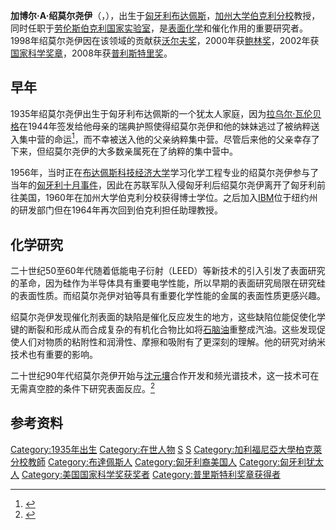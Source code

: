 {{Infobox person
|name                = Gábor A. Somorjai
|image               =
|image_size          = 200px 
|caption             = 
|birth_date          = 1935年5月4日
|birth_place         = [[匈牙利|匈牙利]][[布达佩斯|布达佩斯]]
|death_date          =
|death_place         = 
|nationality         = 美国
|field               = 
|work_institution    =
|alma_mater          = [[布达佩斯技术与经济大学|布达佩斯技术与经济大学]] 
|doctoral_advisor    = 
|doctoral_students   = 
|occupation          = [[加州大学伯克利分校|加州大学伯克利分校]]教授
|prizes              = [[沃尔夫化学奖|沃尔夫化学奖]] 
|religion            = [[犹太教|犹太教]]
|footnotes           = 
}}
'''加博尔·A·绍莫尔尧伊'''（{{lang-en|'''Gábor A. Somorjai'''}}，{{bd|1935年|5月4日}}），出生于[[匈牙利|匈牙利]][[布达佩斯|布达佩斯]]，[[加州大学伯克利分校|加州大学伯克利分校]]教授，同时任职于[[劳伦斯伯克利国家实验室|劳伦斯伯克利国家实验室]]，是[[表面化学|表面化学]]和催化作用的重要研究者。1998年绍莫尔尧伊因在该领域的贡献获[[沃尔夫奖|沃尔夫奖]]，2000年获[[鲍林奖|鲍林奖]]，2002年获[[国家科学奖章|国家科学奖章]]，2008年获[[普利斯特里奖|普利斯特里奖]]。

==早年==

1935年绍莫尔尧伊出生于匈牙利布达佩斯的一个犹太人家庭，因为[[拉乌尔·瓦伦贝格|拉乌尔·瓦伦贝格]]在1944年签发给他母亲的瑞典护照使得绍莫尔尧伊和他的妹妹逃过了被纳粹送入集中营的命运<ref>{{Cite web |url=http://www.raoulwallenberg.net/news/chemist-shoah-survivor-nets/ |title=Chemist, Shoah survivor nets Wolf Prize « The International Raoul Wallenberg Foundation<!-- Bot generated title --> |accessdate=2015-08-08 |archive-date=2011-05-25 |archive-url=https://web.archive.org/web/20110525171819/http://www.raoulwallenberg.net/news/chemist-shoah-survivor-nets/ |dead-url=yes }}</ref>，而不幸被送入他的父亲纳粹集中营。尽管后来他的父亲幸存了下来，但绍莫尔尧伊的大多数亲属死在了纳粹的集中营中。

1956年，当时正在[[布达佩斯科技经济大学|布达佩斯科技经济大学]]学习化学工程专业的绍莫尔尧伊参与了当年的[[匈牙利十月事件|匈牙利十月事件]]，因此在苏联军队入侵匈牙利后绍莫尔尧伊离开了匈牙利前往美国，1960年在加州大学伯克利分校获得博士学位。之后加入[[IBM|IBM]]位于纽约州的研发部门但在1964年再次回到伯克利担任助理教授。


==化学研究==
二十世纪50至60年代随着低能电子衍射（LEED）等新技术的引入引发了表面研究的革命，因为硅作为半导体具有重要电学性能，所以早期的表面研究局限在研究硅的表面性质。而绍莫尔尧伊对铂等具有重要化学性能的金属的表面性质更感兴趣。

绍莫尔尧伊发现催化剂表面的缺陷是催化反应发生的地方，这些缺陷位能促使化学键的断裂和形成从而合成复杂的有机化合物比如将[[石脑油|石脑油]]重整成汽油。这些发现促使人们对物质的粘附性和润滑性、摩擦和吸附有了更深刻的理解。他的研究对纳米技术也有重要的影响。

二十世纪90年代绍莫尔尧伊开始与[[沈元壤|沈元壤]]合作开发和频光谱技术，这一技术可在无需真空腔的条件下研究表面反应。<ref>{{cite journal|author = Z. Shen, Y. R. Shen and G. A. Somorjai|title=Studies of polymer surfaces by sum frequency generation|journal =Annual Review of Physical Chemistry|doi=10.1146/annurev.physchem.53.091801.115126|year=2002|volume=53|page=437|PMID=11972015}}</ref>


== 参考资料 ==
{{reflist}}

{{美国国家科学奖章|chemistry}}
{{普里斯特利奖章获得者}}
{{沃尔夫化学奖}}

{{Authority control}}
{{DEFAULTSORT: Somorjai, Gabor}}
[[Category:1935年出生|Category:1935年出生]]
[[Category:在世人物|Category:在世人物]]
[[Category:美国国家科学院院士|S]]
[[Category:沃爾夫化學獎得主|S]]
[[Category:加利福尼亞大學柏克萊分校教師|Category:加利福尼亞大學柏克萊分校教師]]
[[Category:布達佩斯人|Category:布達佩斯人]]
[[Category:匈牙利裔美国人|Category:匈牙利裔美国人]]
[[Category:匈牙利犹太人|Category:匈牙利犹太人]]
[[Category:美国国家科学奖获奖者|Category:美国国家科学奖获奖者]]
[[Category:普里斯特利奖章获得者|Category:普里斯特利奖章获得者]]